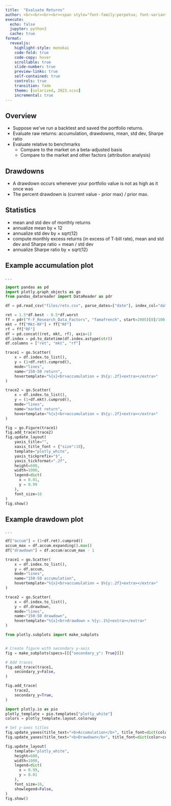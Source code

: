 ```yaml
---
title:  "Evaluate Returns"
author: <br><br><br><br><span style="font-family:perpetua; font-variant:small-caps; color:#606060;">Kerry Back</span><br><br><img src="RiceBusiness-transparent-logo-sm.png"  height=80>
execute:
  echo: false
  jupyter: python3
  cache: true
format: 
  revealjs:
    highlight-style: monokai
    code-fold: true
    code-copy: hover
    scrollable: true
    slide-number: true
    preview-links: true
    self-contained: true
    controls: true
    transition: fade
    theme: [solarized, 2023.scss]
    incremental: true
---
```


## Overview

- Suppose we've run a backtest and saved the portfolio returns.
- Evaluate raw returns: accumulation, drawdowns, mean, std dev, Sharpe ratio
- Evaluate relative to benchmarks
    - Compare to the market on a beta-adjusted basis
    - Compare to the market and other factors (attribution analysis)


## Drawdowns

- A drawdown occurs whenever your portfolio value is not as high as it once was
- The percent drawdown is (current value - prior max) / prior max.

## Statistics

- mean and std dev of monthly returns
- annualize mean by $\times$ 12
- annualize std dev by $\times$ sqrt(12)
- compute monthly excess returns (in excess of T-bill rate), mean and std dev and Sharpe ratio = mean / std dev
- annualize Sharpe ratio by $\times$ sqrt(12)

## Example accumulation plot

. . .

```python
import pandas as pd
import plotly.graph_objects as go
from pandas_datareader import DataReader as pdr

df = pd.read_csv("files/rets.csv", parse_dates=["date"], index_col="date")

ret = 1.5*df.best - 0.5*df.worst
ff = pdr("F-F_Research_Data_Factors", "famafrench", start=2005)[0]/100
mkt = ff["Mkt-RF"] + ff["RF"]
rf = ff["RF"]
df = pd.concat((ret, mkt, rf), axis=1)
df.index = pd.to_datetime(df.index.astype(str))
df.columns = ["ret", "mkt", "rf"]

trace1 = go.Scatter(
    x = df.index.to_list(),
    y = (1+df.ret).cumprod(),
    mode="lines",
    name="150-50 return",
    hovertemplate="%{x}<br>accumulation = $%{y:.2f}<extra></extra>"
)

trace2 = go.Scatter(
    x = df.index.to_list(),
    y = (1+df.mkt).cumprod(),
    mode="lines",
    name="market return",
    hovertemplate="%{x}<br>accumulation = $%{y:.2f}<extra></extra>"
)

fig = go.Figure(trace1)
fig.add_trace(trace2)
fig.update_layout(
    yaxis_title="",
    xaxis_title_font = {"size":18},
    template="plotly_white",
    yaxis_tickprefix="$",
    yaxis_tickformat=".2f",
    height=600,  
    width=1000,
    legend=dict(
      x = 0.01,
      y = 0.99
    ),
    font_size=16
)
fig.show()
```


## Example drawdown plot

. . .



```python
df["accum"] = (1+df.ret).cumprod()
accum_max = df.accum.expanding().max()
df["drawdown"] = df.accum/accum_max - 1

trace1 = go.Scatter(
    x = df.index.to_list(),
    y = df.accum,
    mode="lines",
    name="150-50 accumulation",
    hovertemplate="%{x}<br>accumulation = $%{y:.2f}<extra></extra>"
)

trace2 = go.Scatter(
    x = df.index.to_list(),
    y = df.drawdown,
    mode="lines",
    name="150-50 drawdown",
    hovertemplate="%{x}<br>drawdown = %{y:.1%}<extra></extra>"
)

from plotly.subplots import make_subplots


# Create figure with secondary y-axis
fig = make_subplots(specs=[[{"secondary_y": True}]])

# Add traces
fig.add_trace(trace1,
    secondary_y=False,
)

fig.add_trace(
    trace2,
    secondary_y=True,
)

import plotly.io as pio
plotly_template = pio.templates["plotly_white"]
colors = plotly_template.layout.colorway

# Set y-axes titles
fig.update_yaxes(title_text="<b>Accumulation</b>", title_font=dict(color=colors[0]), color=colors[0], tickformat=".2f", tickprefix="$", secondary_y=False)
fig.update_yaxes(title_text="<b>Drawdown</b>", title_font=dict(color=colors[1]), color=colors[1], tickformat=".0%", secondary_y=True)

fig.update_layout(
    template="plotly_white",
    height=600,  
    width=1000,
    legend=dict(
      x = 0.99,
      y = 0.01
    ),
    font_size=16,
    showlegend=False,
)
fig.show()
```






